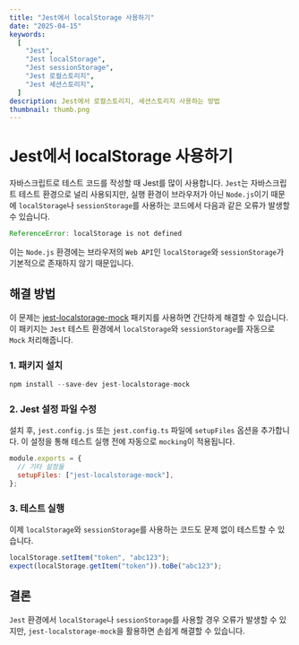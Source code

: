 ```yaml
---
title: "Jest에서 localStorage 사용하기"
date: "2025-04-15"
keywords:
  [
    "Jest",
    "Jest localStorage",
    "Jest sessionStorage",
    "Jest 로컬스토리지",
    "Jest 세션스토리지",
  ]
description: Jest에서 로컬스토리지, 세션스토리지 사용하는 방법
thumbnail: thumb.png
---
```


# Jest에서 localStorage 사용하기

자바스크립트로 테스트 코드를 작성할 때 Jest를 많이 사용합니다. `Jest`는 자바스크립트 테스트 환경으로 널리 사용되지만, 실행 환경이 브라우저가 아닌 `Node.js`이기 때문에 `localStorage`나 `sessionStorage`를 사용하는 코드에서 다음과 같은 오류가 발생할 수 있습니다.

```js
ReferenceError: localStorage is not defined
```

이는 `Node.js` 환경에는 브라우저의 `Web API`인 `localStorage`와 `sessionStorage`가 기본적으로 존재하지 않기 때문입니다.

## 해결 방법

이 문제는 [jest-localstorage-mock](https://www.npmjs.com/package/jest-localstorage-mock) 패키지를 사용하면 간단하게 해결할 수 있습니다. 이 패키지는 `Jest` 테스트 환경에서 `localStorage`와 `sessionStorage`를 자동으로 `Mock` 처리해줍니다.

### 1. 패키지 설치

```js
npm install --save-dev jest-localstorage-mock
```

### 2. Jest 설정 파일 수정

설치 후, `jest.config.js` 또는 `jest.config.ts` 파일에 `setupFiles` 옵션을 추가합니다. 이 설정을 통해 테스트 실행 전에 자동으로 `mocking`이 적용됩니다.

```js
module.exports = {
  // 기타 설정들
  setupFiles: ["jest-localstorage-mock"],
};
```

### 3. 테스트 실행

이제 `localStorage`와 `sessionStorage`를 사용하는 코드도 문제 없이 테스트할 수 있습니다.

```js
localStorage.setItem("token", "abc123");
expect(localStorage.getItem("token")).toBe("abc123");
```

## 결론

`Jest` 환경에서 `localStorage`나 `sessionStorage`를 사용할 경우 오류가 발생할 수 있지만, `jest-localstorage-mock`을 활용하면 손쉽게 해결할 수 있습니다.
